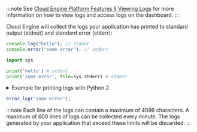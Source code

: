 
:::note
See [Cloud Engine Platform Features § Viewing Logs](/sdk/engine/deploy/platform/#viewing-logs) for more information on how to view logs and access logs on the dashboard.
:::

Cloud Engine will collect the logs your application has printed to standard output (stdout) and standard error (stderr):

<EngineRuntimes only={props.only}>
<TabItem value='nodejs'>

```js
console.log("hello"); // stdout
console.error("some error"); // stderr
```

</TabItem>
<TabItem value='python'>

```python
import sys

print('hello') # stdout
print('some error', file=sys.stderr) # stderr
```

<details>
<summary>Example for printing logs with Python 2</summary>

```python
import sys

print 'hello' # stdout
print >> sys.stderr, 'some error' # stderr
```

</details>

</TabItem>
<TabItem value='php'>

```php
error_log("some error");
```

</TabItem>
</EngineRuntimes>

:::note
Each line of the logs can contain a maximum of 4096 characters. A maximum of 600 lines of logs can be collected every minute. The logs generated by your application that exceed these limits will be discarded.
:::
